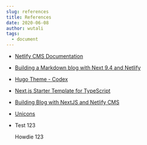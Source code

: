 ```yaml
---
slug: references
title: References
date: 2020-06-08
author: wutali
tags:
  - document
---
```

* [Netlify CMS Documentation](https://www.netlifycms.org/docs/intro/)
* [Building a Markdown blog with Next 9.4 and Netlify](https://www.netlify.com/blog/2020/05/04/building-a-markdown-blog-with-next-9.4-and-netlify/)
* [Hugo Theme - Codex](https://github.com/jakewies/hugo-theme-codex)
* [Next.js Starter Template for TypeScript](https://github.com/vercel/next-learn-starter/tree/master/typescript-final)
* [Building Blog with NextJS and Netlify CMS](https://dev.to/mefaba/building-blog-with-nextjs-and-netlify-cms-fom)
* [Unicons](https://github.com/Iconscout/unicons)
* Test 123

  Howdie 123